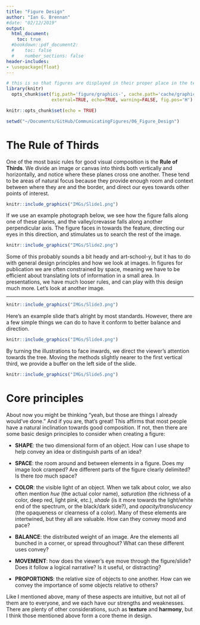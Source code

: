 ```yaml
---
title: "Figure Design"
author: "Ian G. Brennan"
#date: "02/12/2019"
output: 
  html_document:
    toc: true
  #bookdown::pdf_document2:
  #    toc: false
  #    number_sections: false
header-includes: 
- \usepackage{float}
---
```


```r
# this is so that figures are displayed in their proper place in the text, and not all at the end. 
library(knitr)
  opts_chunk$set(fig.path='figure/graphics-', cache.path='cache/graphics-', fig.align='center',
                 external=TRUE, echo=TRUE, warning=FALSE, fig.pos='H')
```

```r
knitr::opts_chunk$set(echo = TRUE)
```

```r
setwd("~/Documents/GitHub/CommunicatingFigures/06_Figure_Design")
```


# The Rule of Thirds

One of the most basic rules for good visual composition is the **Rule of Thirds**. We divide an image or canvas into thirds both vertically and horizontally, and notice where these planes cross one another. These tend to be areas of natural focus because they provide enough room and context between where they are and the border, and direct our eyes towards other points of interest.

```r
knitr::include_graphics("IMGs/Slide1.png")
```

If we use an example photograph below, we see how the figure falls along one of these planes, and the valley/crevasse falls along another perpendicular axis. The figure faces in towards the feature, directing our eyes in this direction, and stimulates us to search the rest of the image.

```r
knitr::include_graphics("IMGs/Slide2.png")
```

Some of this probably sounds a bit heady and art-school-y, but it has to do with general design principles and how we look at images. In figures for publication we are often constrained by space, meaning we have to be efficient about translating lots of information in a small area. In presentations, we have much looser rules, and can play with this design much more. Let's look at another image.

---

```r
knitr::include_graphics("IMGs/Slide3.png")
```

Here's an example slide that's alright by most standards. However, there are a few simple things we can do to have it conform to better balance and direction.

```r
knitr::include_graphics("IMGs/Slide4.png")
```
By turning the illustrations to face inwards, we direct the viewer's attention towards the tree. Moving the methods slightly nearer to the first vertical third, we provide a buffer on the left side of the slide. 

```r
knitr::include_graphics("IMGs/Slide5.png")
```

# Core principles

About now you might be thinking "yeah, but those are things I already would've done." And if you are, that's great! This affirms that most people have a natural inclination towards good composition. If not, then there are some basic design principles to consider when creating a figure:

+ **SHAPE**: the two dimensional form of an object. How can I use shape to help convey an idea or distinguish parts of an idea?

+ **SPACE**: the room around and between elements in a figure. Does my image look cramped? Are different parts of the figure clearly delimited? Is there *too* much space?

+ **COLOR**: the visible light of an object. When we talk about color, we also often mention *hue* (the actual color name), *saturation* (the richness of a color, deep red, light pink, etc.), *shade* (is it more towards the light/white end of the spectrum, or the black/dark side?), and *opacity/translucency* (the opaqueness or clearness of a color). Many of these elements are intertwined, but they all are valuable. How can they convey mood and pace?

+ **BALANCE**: the distributed weight of an image. Are the elements all bunched in a corner, or spread throughout? What can these different uses convey?

+ **MOVEMENT**: how does the viewer's eye move through the figure/slide? Does it follow a logical narrative? Is it useful, or distracting?

+ **PROPORTIONS**: the relative size of objects to one another. How can we convey the importance of some objects relative to others?

Like I mentioned above, many of these aspects are intuitive, but not all of them are to everyone, and we each have our strengths and weaknesses. There are plenty of other considerations, such as **texture** and **harmony**, but I think those mentioned above form a core theme in design.